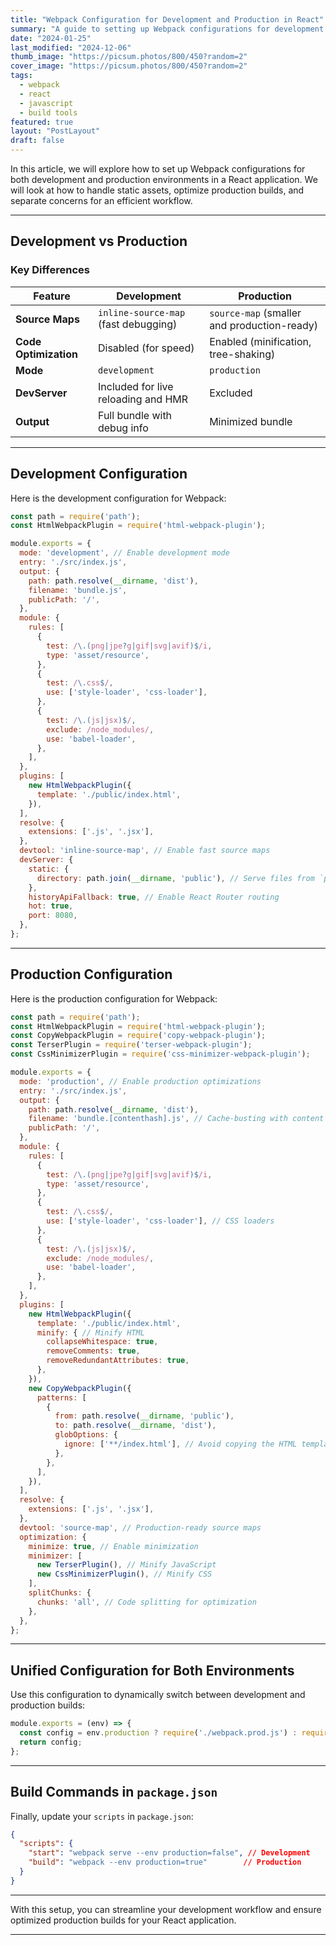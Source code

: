 ```yaml
---
title: "Webpack Configuration for Development and Production in React"
summary: "A guide to setting up Webpack configurations for development and production environments in a React application, including optimizations for production builds."
date: "2024-01-25"
last_modified: "2024-12-06"
thumb_image: "https://picsum.photos/800/450?random=2"
cover_image: "https://picsum.photos/800/450?random=2"
tags:
  - webpack
  - react
  - javascript
  - build tools
featured: true
layout: "PostLayout"
draft: false
---
```


In this article, we will explore how to set up Webpack configurations for both development and production environments in a React application. We will look at how to handle static assets, optimize production builds, and separate concerns for an efficient workflow.

---

## Development vs Production

### Key Differences

| Feature                | Development                                      | Production                                      |
|------------------------|--------------------------------------------------|------------------------------------------------|
| **Source Maps**        | `inline-source-map` (fast debugging)             | `source-map` (smaller and production-ready)    |
| **Code Optimization**  | Disabled (for speed)                             | Enabled (minification, tree-shaking)           |
| **Mode**               | `development`                                   | `production`                                   |
| **DevServer**          | Included for live reloading and HMR              | Excluded                                       |
| **Output**             | Full bundle with debug info                     | Minimized bundle                               |

---

## Development Configuration

Here is the development configuration for Webpack:

```javascript
const path = require('path');
const HtmlWebpackPlugin = require('html-webpack-plugin');

module.exports = {
  mode: 'development', // Enable development mode
  entry: './src/index.js',
  output: {
    path: path.resolve(__dirname, 'dist'),
    filename: 'bundle.js',
    publicPath: '/',
  },
  module: {
    rules: [
      {
        test: /\.(png|jpe?g|gif|svg|avif)$/i,
        type: 'asset/resource',
      },
      {
        test: /\.css$/,
        use: ['style-loader', 'css-loader'],
      },
      {
        test: /\.(js|jsx)$/,
        exclude: /node_modules/,
        use: 'babel-loader',
      },
    ],
  },
  plugins: [
    new HtmlWebpackPlugin({
      template: './public/index.html',
    }),
  ],
  resolve: {
    extensions: ['.js', '.jsx'],
  },
  devtool: 'inline-source-map', // Enable fast source maps
  devServer: {
    static: {
      directory: path.join(__dirname, 'public'), // Serve files from `public/`
    },
    historyApiFallback: true, // Enable React Router routing
    hot: true,
    port: 8080,
  },
};
```

---

## Production Configuration

Here is the production configuration for Webpack:

```javascript
const path = require('path');
const HtmlWebpackPlugin = require('html-webpack-plugin');
const CopyWebpackPlugin = require('copy-webpack-plugin');
const TerserPlugin = require('terser-webpack-plugin');
const CssMinimizerPlugin = require('css-minimizer-webpack-plugin');

module.exports = {
  mode: 'production', // Enable production optimizations
  entry: './src/index.js',
  output: {
    path: path.resolve(__dirname, 'dist'),
    filename: 'bundle.[contenthash].js', // Cache-busting with content hash
    publicPath: '/',
  },
  module: {
    rules: [
      {
        test: /\.(png|jpe?g|gif|svg|avif)$/i,
        type: 'asset/resource',
      },
      {
        test: /\.css$/,
        use: ['style-loader', 'css-loader'], // CSS loaders
      },
      {
        test: /\.(js|jsx)$/,
        exclude: /node_modules/,
        use: 'babel-loader',
      },
    ],
  },
  plugins: [
    new HtmlWebpackPlugin({
      template: './public/index.html',
      minify: { // Minify HTML
        collapseWhitespace: true,
        removeComments: true,
        removeRedundantAttributes: true,
      },
    }),
    new CopyWebpackPlugin({
      patterns: [
        {
          from: path.resolve(__dirname, 'public'),
          to: path.resolve(__dirname, 'dist'),
          globOptions: {
            ignore: ['**/index.html'], // Avoid copying the HTML template
          },
        },
      ],
    }),
  ],
  resolve: {
    extensions: ['.js', '.jsx'],
  },
  devtool: 'source-map', // Production-ready source maps
  optimization: {
    minimize: true, // Enable minimization
    minimizer: [
      new TerserPlugin(), // Minify JavaScript
      new CssMinimizerPlugin(), // Minify CSS
    ],
    splitChunks: {
      chunks: 'all', // Code splitting for optimization
    },
  },
};
```

---

## Unified Configuration for Both Environments

Use this configuration to dynamically switch between development and production builds:

```javascript
module.exports = (env) => {
  const config = env.production ? require('./webpack.prod.js') : require('./webpack.dev.js');
  return config;
};
```

---

## Build Commands in `package.json`

Finally, update your `scripts` in `package.json`:

```json
{
  "scripts": {
    "start": "webpack serve --env production=false", // Development
    "build": "webpack --env production=true"        // Production
  }
}
```

---

With this setup, you can streamline your development workflow and ensure optimized production builds for your React application.

---
